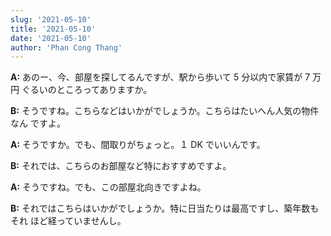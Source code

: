 ```yaml
---
slug: '2021-05-10'
title: '2021-05-10'
date: '2021-05-10'
author: 'Phan Cong Thang'
---
```


**A:** あのー、今、部屋を探してるんですが、駅から歩いて 5 分以内で家賃が 7 万円
ぐるいのところってありますか。

**B:** そうですね。こちらなどはいかがでしょうか。こちらはたいへん人気の物件なん
ですよ。

**A:** そうですか。でも、間取りがちょっと。１ DK でいいんです。

**B:** それでは、こちらのお部屋など特におすすめですよ。

**A:** そうですね。でも、この部屋北向きですよね。

**B:** それではこちらはいかがでしょうか。特に日当たりは最高ですし、築年数もそれ
ほど経っていませんし。
